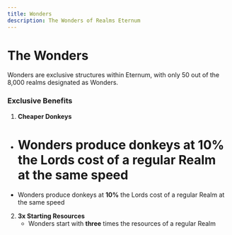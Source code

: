 ```yaml
---
title: Wonders
description: The Wonders of Realms Eternum
---
```


# The Wonders

Wonders are exclusive structures within Eternum, with only 50 out of the 8,000 realms designated as Wonders.

### Exclusive Benefits

1. **Cheaper Donkeys**

- # Wonders produce donkeys at 10% the Lords cost of a regular Realm at the same speed
- Wonders produce donkeys at **10%** the Lords cost of a regular Realm at the same speed

2. **3x Starting Resources**
   - Wonders start with **three** times the resources of a regular Realm
